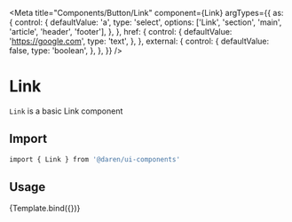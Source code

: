 
<Meta
  title="Components/Button/Link"
  component={Link}
  argTypes={{
    as: {
      control: {
        defaultValue: 'a',
        type: 'select',
        options: ['Link', 'section', 'main', 'article', 'header', 'footer'],
      },
    },
    href: {
      control: {
        defaultValue: 'https://google.com',
        type: 'text',
      },
    },
    external: {
      control: {
        defaultValue: false,
        type: 'boolean',
      },
    },
  }}
/>


# Link

`Link` is a basic Link component

<Actions packageName="Link" />

## Import

```bash
import { Link } from '@daren/ui-components'
```

## Usage

<Canvas>
  <Story name="usage">{Template.bind({})}</Story>
</Canvas>

<ArgsTable story="usage" />
